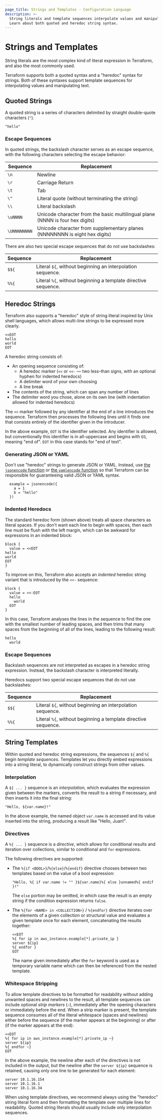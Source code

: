 ```yaml
---
page_title: Strings and Templates - Configuration Language
description: >-
  String literals and template sequences interpolate values and manipulate text.
  Learn about both quoted and heredoc string syntax.
---
```


# Strings and Templates

String literals are the most complex kind of literal expression in
Terraform, and also the most commonly used.

Terraform supports both a quoted syntax and a "heredoc" syntax for strings.
Both of these syntaxes support template sequences for interpolating values and
manipulating text.

## Quoted Strings

A quoted string is a series of characters delimited by straight double-quote
characters (`"`).

```
"hello"
```

### Escape Sequences

In quoted strings, the backslash character serves as an escape
sequence, with the following characters selecting the escape behavior:

| Sequence     | Replacement                                                                   |
| ------------ | ----------------------------------------------------------------------------- |
| `\n`         | Newline                                                                       |
| `\r`         | Carriage Return                                                               |
| `\t`         | Tab                                                                           |
| `\"`         | Literal quote (without terminating the string)                                |
| `\\`         | Literal backslash                                                             |
| `\uNNNN`     | Unicode character from the basic multilingual plane (NNNN is four hex digits) |
| `\UNNNNNNNN` | Unicode character from supplementary planes (NNNNNNNN is eight hex digits)    |

There are also two special escape sequences that do not use backslashes:

| Sequence | Replacement                                                    |
| -------- | -------------------------------------------------------------- |
| `$${`    | Literal `${`, without beginning an interpolation sequence.     |
| `%%{`    | Literal `%{`, without beginning a template directive sequence. |

## Heredoc Strings

Terraform also supports a "heredoc" style of string literal inspired by Unix
shell languages, which allows multi-line strings to be expressed more clearly.

```hcl
<<EOT
hello
world
EOT
```

A heredoc string consists of:

- An opening sequence consisting of:
  - A heredoc marker (`<<` or `<<-` — two less-than signs, with an optional hyphen for indented heredocs)
  - A delimiter word of your own choosing
  - A line break
- The contents of the string, which can span any number of lines
- The delimiter word you chose, alone on its own line (with indentation allowed for indented heredocs)

The `<<` marker followed by any identifier at the end of a line introduces the
sequence. Terraform then processes the following lines until it finds one that
consists entirely of the identifier given in the introducer.

In the above example, `EOT` is the identifier selected. Any identifier is
allowed, but conventionally this identifier is in all-uppercase and begins with
`EO`, meaning "end of". `EOT` in this case stands for "end of text".

### Generating JSON or YAML

Don't use "heredoc" strings to generate JSON or YAML. Instead, use
[the `jsonencode` function](/terraform/language/functions/jsonencode) or
[the `yamlencode` function](/terraform/language/functions/yamlencode) so that Terraform
can be responsible for guaranteeing valid JSON or YAML syntax.

```hcl
  example = jsonencode({
    a = 1
    b = "hello"
  })
```

### Indented Heredocs

The standard heredoc form (shown above) treats all space characters as literal
spaces. If you don't want each line to begin with spaces, then each line must be
flush with the left margin, which can be awkward for expressions in an
indented block:

```hcl
block {
  value = <<EOT
hello
world
EOT
}
```

To improve on this, Terraform also accepts an _indented_ heredoc string variant
that is introduced by the `<<-` sequence:

```hcl
block {
  value = <<-EOT
  hello
    world
  EOT
}
```

In this case, Terraform analyses the lines in the sequence to find the one
with the smallest number of leading spaces, and then trims that many spaces
from the beginning of all of the lines, leading to the following result:

```
hello
  world
```

### Escape Sequences

Backslash sequences are not interpreted as escapes in a heredoc string
expression. Instead, the backslash character is interpreted literally.

Heredocs support two special escape sequences that do not use backslashes:

| Sequence | Replacement                                                    |
| -------- | -------------------------------------------------------------- |
| `$${`    | Literal `${`, without beginning an interpolation sequence.     |
| `%%{`    | Literal `%{`, without beginning a template directive sequence. |

## String Templates

Within quoted and heredoc string expressions, the sequences `${` and `%{` begin
_template sequences_. Templates let you directly embed expressions into a string
literal, to dynamically construct strings from other values.

### Interpolation

A `${ ... }` sequence is an _interpolation,_ which evaluates the expression
given between the markers, converts the result to a string if necessary, and
then inserts it into the final string:

```hcl
"Hello, ${var.name}!"
```

In the above example, the named object `var.name` is accessed and its value
inserted into the string, producing a result like "Hello, Juan!".

### Directives

A `%{ ... }` sequence is a _directive_, which allows for conditional
results and iteration over collections, similar to conditional
and `for` expressions.

The following directives are supported:

- The `%{if <BOOL>}`/`%{else}`/`%{endif}` directive chooses between two templates based
  on the value of a bool expression:

  ```hcl
  "Hello, %{ if var.name != "" }${var.name}%{ else }unnamed%{ endif }!"
  ```

  The `else` portion may be omitted, in which case the result is an empty
  string if the condition expression returns `false`.

- The `%{for <NAME> in <COLLECTION>}` / `%{endfor}` directive iterates over the
  elements of a given collection or structural value and evaluates a given
  template once for each element, concatenating the results together:

  ```hcl
  <<EOT
  %{ for ip in aws_instance.example[*].private_ip }
  server ${ip}
  %{ endfor }
  EOT
  ```

  The name given immediately after the `for` keyword is used as a temporary
  variable name which can then be referenced from the nested template.

### Whitespace Stripping

To allow template directives to be formatted for readability without adding
unwanted spaces and newlines to the result, all template sequences can include
optional _strip markers_ (`~`), immediately after the opening characters or
immediately before the end. When a strip marker is present, the template
sequence consumes all of the literal whitespace (spaces and newlines) either
before the sequence (if the marker appears at the beginning) or after (if the
marker appears at the end):

```hcl
<<EOT
%{ for ip in aws_instance.example[*].private_ip ~}
server ${ip}
%{ endfor ~}
EOT
```

In the above example, the newline after each of the directives is not included
in the output, but the newline after the `server ${ip}` sequence is retained,
causing only one line to be generated for each element:

```
server 10.1.16.154
server 10.1.16.1
server 10.1.16.34
```

When using template directives, we recommend always using the "heredoc" string
literal form and then formatting the template over multiple lines for
readability. Quoted string literals should usually include only interpolation
sequences.
